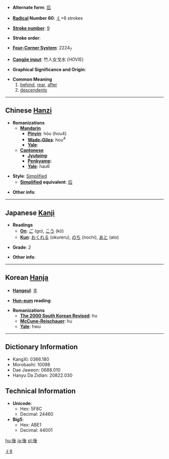 * '''Alternate form''': [[后]]

* '''[[Wiktionary:Chinese radical index| Radical]] Number 60''': [[Wiktionary:Chinese radical index 彳|彳]]+6 strokes

* '''[[Wiktionary:Chinese total strokes index|Stroke number]]''': [[Wiktionary:Chinese total strokes index 9|9]]

* '''Stroke order''': 

* '''[[Wiktionary:Chinese four corner index|Four-Corner System]]''': 2224<sub>7</sub>

* '''[[Wiktionary:Chinese Cangjie index|Cangjie input]]''': 竹人女戈水 (HOVIE)

* '''Graphical Significance and Origin''': 

* '''Common Meaning'''
*# [[behind]], [[rear]], [[after]]
*# [[descendent]]s

----

== Chinese [[Hanzi]] ==

* '''Romanizations'''
** '''[[Mandarin]]'''
*** '''[[Pinyin]]''': hòu (hou4)
*** '''[[Wade-Giles]]''': hou<sup>4</sup>
*** '''[[Yale]]''': 
** '''[[Cantonese]]'''
*** '''[[Jyutping]]''':
*** '''[[Penkyamp]]''': 
*** '''[[Yale]]''': hau6

* '''Style''': [[Simplified Chinese|Simplified]]
** '''[[Simplified Chinese|Simplified]] equivalent''': [[后]]

* '''Other info''': 

----

== Japanese [[Kanji]] ==

* '''Readings'''
** '''[[On]]''': [[ご]] (go), [[こう]] (kō)
** '''[[Kun]]''': [[おくれる]] (okureru), [[のち]] (nochi), [[あと]] (ato)

* '''Grade''': 2 [[Category:Grade 2 kanji|彳6]]

* '''Other info''':  

----

== Korean [[Hanja]] ==

* '''[[Hangeul]]''': [[후]]

* '''[[Hun-eum]] reading''': 

* '''Romanizations'''
** '''[[The 2000 South Korean Revised Romanization|The 2000 South Korean Revised]]''': hu
** '''[[McCune-Reischauer]]''': hu
** '''[[Yale]]''': hwu

----

== Dictionary Information ==

* KangXi: 0366.180
* Morobashi: 10098
* Dae Jaweon: 0688.010
* Hanyu Da Zidian: 20822.030

== Technical Information ==

* '''Unicode''':
** Hex: 5F8C
** Decimal: 24460
* '''Big5''':
** Hex: ABE1
** Decimal: 44001

[[hu:後]]
[[ja:後]]
[[pl:後]]